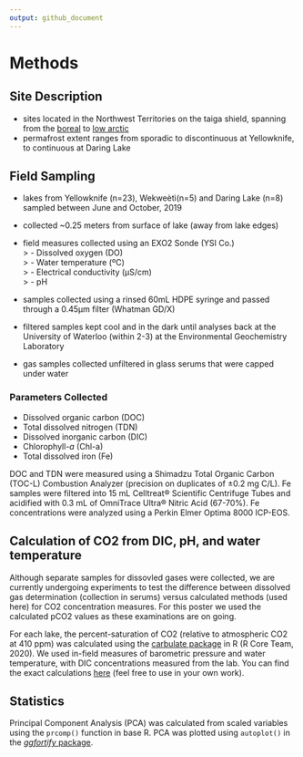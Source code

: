 ```yaml
---
output: github_document
---
```

# Methods

## Site Description
- sites located in the Northwest Territories on the taiga shield, spanning from the [boreal](https://www.enr.gov.nt.ca/sites/enr/files/wkss_taiga_shield-2008.pdf) to [low arctic](https://www.enr.gov.nt.ca/sites/enr/files/wkss_taiga_shield-2008.pdf)  
- permafrost extent ranges from sporadic to discontinuous at Yellowknife, to continuous at Daring Lake

## Field Sampling
- lakes from Yellowknife (n=23), Wekweètì(n=5) and Daring Lake (n=8) sampled between June and October, 2019  
- collected ~0.25 meters from surface of lake (away from lake edges)  
- field measures collected using an EXO2 Sonde (YSI Co.)  
> - Dissolved oxygen (DO)  
> - Water temperature (ºC)  
> - Electrical conductivity (μS/cm)  
> - pH  

- samples collected using a rinsed 60mL HDPE syringe and passed through a 0.45μm filter (Whatman GD/X)  
- filtered samples kept cool and in the dark until analyses back at the University of Waterloo (within 2-3) at the Environmental Geochemistry Laboratory  
- gas samples collected unfiltered in glass serums that were capped under water  

### Parameters Collected
- Dissolved organic carbon (DOC)  
- Total dissolved nitrogen (TDN)  
- Dissolved inorganic carbon (DIC)  
- Chlorophyll-*a* (Chl-a)  
- Total dissolved iron (Fe)  

DOC and TDN were measured using a Shimadzu Total Organic Carbon (TOC-L) Combustion Analyzer (precision on duplicates of ±0.2 mg C/L). Fe samples were filtered into 15 mL Celltreat® Scientific Centrifuge Tubes and acidified with 0.3 mL of OmniTrace Ultra® Nitric Acid (67-70%). Fe concentrations were analyzed using a Perkin Elmer Optima 8000 ICP-EOS.

## Calculation of CO2 from DIC, pH, and water temperature
Although separate samples for dissovled gases were collected, we are currently undergoing experiments to test the difference between dissolved gas determination (collection in serums) versus calculated methods (used here) for CO2 concentration measures. For this poster we used the calculated pCO2 values as these examinations are on going.

For each lake, the percent-saturation of CO2 (relative to atmospheric CO2 at 410 ppm) was calculated using the [carbulate package](https://github.com/biogeochem/carbulate) in R (R Core Team, 2020). We used in-field measures of barometric pressure and water temperature, with DIC concentrations measured from the lab. You can find the exact calculations [here](https://github.com/biogeochem/carbulate/blob/master/R/carbulate.R) (feel free to use in your own work).

## Statistics
Principal Component Analysis (PCA) was calculated from scaled variables using the `prcomp()` function in base R. PCA was plotted using `autoplot()` in the [*ggfortify* package](https://cran.r-project.org/web/packages/ggfortify/index.html). 